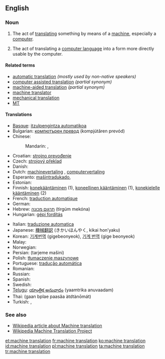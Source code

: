 ==English==

===Noun===
{{en-noun|head=[[machine]] [[translation]]}}

# {{translation studies}} The act of [[translate|translating]] something by means of a [[machine]], especially a [[computer]].
# {{translation studies}} The act of translating a [[computer language]] into a form more directly usable by the computer.

====Related terms====
* [[automatic translation]] ''(mostly used by non-native speakers)''
* [[computer assisted translation]] ''(partial synonym)''
* [[machine-aided translation]] ''(partial synonym)''
* [[machine translator]]
* [[mechanical translation]] {{qualifier|obsolete}}
* [[MT]] {{abbreviation}}

====Translations====
{{trans-top|Machine translation}}
* [[Basque]]: [[itzulpengintza automatikoa]]
* Bulgarian: [[компютърен превод]] (kompjútǎren prevód) {{m}}
* Chinese:
*: Mandarin: {{t|cmn|機器翻譯|sc=Hani}}, {{t|cmn|机器翻译|tr=jīqi fānyì|sc=Hani}}
* Croatian: [[strojno prevođenje]] {{n}}
* Czech: [[strojový překlad]] {{m}}
* Danish: {{t-|da|maskinoversættelse|c}}
* Dutch: [[machinevertaling]] {{f}}, [[computervertaling]] {{f}}
* Esperanto: [[maŝintradukado]],  {{t-|eo|maŝintraduko|xs=Esperanto}}
* Estonian: {{t+|et|masintõlge}}
* Finnish: [[konekääntäminen]] (1), [[koneellinen kääntäminen]] (1), [[konekielelle kääntäminen]] (2)
* French: [[traduction automatique]] {{f}}
* German: {{t+|de|maschinelle Übersetzung|f}}
* Hebrew: [[תרגום מכונה]] (tirgúm mekóna) {{m}}
* Hungarian: [[gépi fordítás]]
{{trans-mid}}
* Italian: [[traduzione automatica]] {{f}}
* Japanese: [[機械翻訳]] (きかいほんやく, kikai hon’yaku)
* Korean: [[기계번역]] (gigebeonyeok), [[기계 번역]] (gige beonyeok)
* Malay: {{t-|ms|terjemahan mesin|xs=Malay}}
* Norwegian: {{t-|no|maskinoversettelse|m}}
* Persian: {{fa-Arab|[[ترجمه ماشینی]]}} (tarjeme mašini)
* Polish: [[tłumaczenie maszynowe]] {{n}}
* Portuguese: [[tradução automática]] {{f}}
* Romanian: {{t-|ro|traducere automată|f}}
* Russian: {{t-|ru|машинный перевод|m|tr=mašínnyj perevód}}
* Spanish: {{t+|es|traducción automática|f}}
* Swedish: {{t-|sv|maskinöversättning|c}}
* [[Telugu]]: [[యాంత్రిక అనువాదం]] (yaamtrika anuvaadam)
* Thai: {{Thai|[[การแปลภาษาอัตโนมัติ]]}} (gaan bplae paasăa àtdtànōmát)
* Turkish: {{t-|tr|otomatik çeviri}},  {{t-|tr|otomatik tercüme}}
{{trans-bottom}}

===See also===
* [[w:Machine translation|Wikipedia article about Machine translation]]
* [[m:Wikipedia Machine Translation Project|Wikipedia Machine Translation Project]]

[[et:machine translation]]
[[fr:machine translation]]
[[ko:machine translation]]
[[id:machine translation]]
[[pl:machine translation]]
[[ta:machine translation]]
[[tr:machine translation]]
